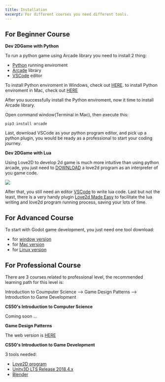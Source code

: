 ```yaml
---
title: Installation
excerpt: For different courses you need different tools.
---
```


## For Beginner Course

**Dev 2DGame with Python**

To run a python game using Arcade library you need to install 2 thing:

- [Python](https://www.python.org/) running enviroment
- [Arcade](https://arcade.academy/) library
- [VSCode](https://code.visualstudio.com/download) editor

To install Python enviroment in Windows, check out [HERE](https://arcade.academy/installation_windows.html).
to install Python enviroment in Mac, check out [HERE](https://arcade.academy/installation_mac.html)

After you successfully install the Python enviroment, now it time to install Arcade library.

Open command window(Terminal in Mac), then execute this:

```
pip3 install arcade
```

Last, download VSCode as your python program editor, and pick up a python plugin, you would be ready as a professional to start your coding journey.

**Dev 2DGame with Lua**

Using Love2D to develop 2d game is much more intuitive than using python arcade, you just need to [DOWNLOAD](https://love2d.org/) a love2d program as an interpreter of you game code.

<Image src="downloadlove2d.png" colStart="null|2" w="full" overflow="hidden"/>

After that, you still need an editor [VSCode](https://code.visualstudio.com/download) to write lua code. Last but not the least, there is a very handy plugin [Love2d Made Easy](https://marketplace.visualstudio.com/items?itemName=lwz7512.love2d-made-easy) to facilitate the lua writing and love2d program running process, saving your lots of time.


## For Advanced Course

To start with Godot game development, you just need one tool download:

- for [window version](https://godotengine.org/download/windows)
- for [Mac version](https://godotengine.org/download/osx)
- for [Linux version](https://godotengine.org/download/linux)

## For Professional Course

There are 3 courses related to professional level, the recommended learning path for this level is:

Introduction to Coumputer Science --> Game Design Patterns --> Introduction to Game Development


**CS50's Introduction to Computer Science**

Coming soon ...

**Game Design Patterns**

The web version is [HERE](https://gameprogrammingpatterns.com/contents.html)

**CS50's Introduction to Game Development**

3 tools needed:

- [Love2D program](https://love2d.org/)
- [Unity3D LTS Release 2018.4.x](https://unity3d.com/unity/qa/lts-releases)
- [Blender](https://www.blender.org/download/)
